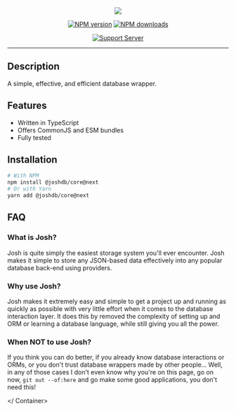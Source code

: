 
<Container>
<div align="center">

<img src="/src/assets/josh.svg" />

[![NPM version](https://img.shields.io/npm/v/@joshdb/core?color=crimson&label=NPM%20Version&logo=npm)](https://www.npmjs.com/package/@joshdb/core)
[![NPM downloads](https://img.shields.io/npm/dt/@joshdb/core.svg?label=NPM%20Downloads&logo=npm)](https://www.npmjs.com/package/@joshdb/core)

[![Support Server](https://discord.com/api/guilds/298508738623438848/embed.png?style=banner2)](https://discord.gg/N7ZKH3P)

</div>

---

## Description

A simple, effective, and efficient database wrapper.

## Features

- Written in TypeScript
- Offers CommonJS and ESM bundles
- Fully tested

## Installation

```sh
# With NPM
npm install @joshdb/core@next
# Or with Yarn
yarn add @joshdb/core@next
```

## FAQ

### What is Josh?

Josh is quite simply the easiest storage system you'll ever encounter. Josh makes it simple to store any JSON-based data effectively into any popular database back-end using providers.

### Why use Josh?

Josh makes it extremely easy and simple to get a project up and running as quickly as possible with very little effort when it comes to the database interaction layer. It does this by removed the complexity of setting up and ORM or learning a database language, while still giving you all the power.

### When NOT to use Josh?

If you think you can do better, if you already know database interactions or ORMs, or you don't trust database wrappers made by other people... Well, in any of those cases I don't even know why you're on this page, go on now, `git out --of:here` and go make some good applications, you don't need this!

</ Container>
